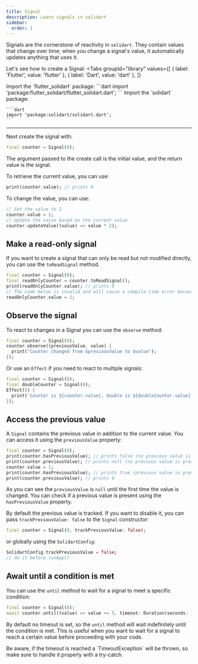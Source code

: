 ```yaml
---
title: Signal
description: Learn signals in solidart
sidebar:
  order: 1
---
```


Signals are the cornerstone of reactivity in `solidart`. They contain values that change over time; when you change a signal's value, it automatically updates anything that uses it.

Let's see how to create a Signal:
<Tabs
  groupId="library"
  values={[
    { label: 'Flutter', value: 'flutter' },
    { label: 'Dart', value: 'dart' },
  ]}
>
 <TabItem label="flutter">
    Import the `flutter_solidart` package:
    ```dart
    import 'package:flutter_solidart/flutter_solidart.dart';
    ```
  </TabItem>
  <TabItem label="dart">
    Import the `solidart` package:

    ```dart
    import 'package:solidart/solidart.dart';
    ```
  </TabItem>
</Tabs>

---

Next create the signal with:

```dart
final counter = Signal(0);
````

The argument passed to the create call is the initial value, and the return value is the signal.

To retrieve the current value, you can use:
```dart
print(counter.value); // prints 0
```

To change the value, you can use:
```dart
// Set the value to 2
counter.value = 2;
// Update the value based on the current value
counter.updateValue((value) => value * 2);
```

## Make a read-only signal

If you want to create a signal that can only be read but not modified directly, you can use the `toReadSignal` method.

```dart
final counter = Signal(0);
final readOnlyCounter = counter.toReadSignal();
print(readOnlyCounter.value); // prints 0
// The code below is invalid and will cause a compile-time error because no setter is present
readOnlyCounter.value = 2;
```

## Observe the signal

To react to changes in a Signal you can use the `observe` method:
```dart {2-4}
final counter = Signal(0);
counter.observe((previousValue, value) {
  print("Counter changed from $previousValue to $value");
});
```

Or use an `Effect` if you need to react to multiple signals:
```dart {3-5}
final counter = Signal(0);
final doubleCounter = Signal(0);
Effect(() {
  print('Counter is ${counter.value}, double is ${doubleCounter.value}');
});
```

## Access the previous value

A `Signal` contains the previous value in addition to the current value. You can access it using the `previousValue` property:
```dart
final counter = Signal(0);
print(counter.hasPreviousValue); // prints false (no previous value is present)
print(counter.previousValue); // prints null (no previous value is present)
counter.value = 1;
print(counter.hasPreviousValue); // prints true (previous value is present)
print(counter.previousValue); // prints 0
```

As you can see the `previousValue` is `null` until the first time the value is changed.
You can check if a previous value is present using the `hasPreviousValue` property.

By default the previous value is tracked.
If you want to disable it, you can pass `trackPreviousValue: false` to the `Signal` constructor:
```dart
final counter = Signal(0, trackPreviousValue: false);
```

or globally using the `SolidartConfig`:
```dart
SolidartConfig.trackPreviousValue = false;
// do it before runApp()
```

## Await until a condition is met

You can use the `until` method to wait for a signal to meet a specific condition:
```dart
final counter = Signal(0);
await counter.until((value) => value >= 5, timeout: Duration(seconds: 10));
```

By default no timeout is set, so the `until` method will wait indefinitely until the condition is met.
This is useful when you want to wait for a signal to reach a certain value before proceeding with your code.

<Aside type="danger">
Be aware, if the timeout is reached a `TimeoutException` will be thrown, so make sure to handle it properly with a try-catch.
</Aside>
